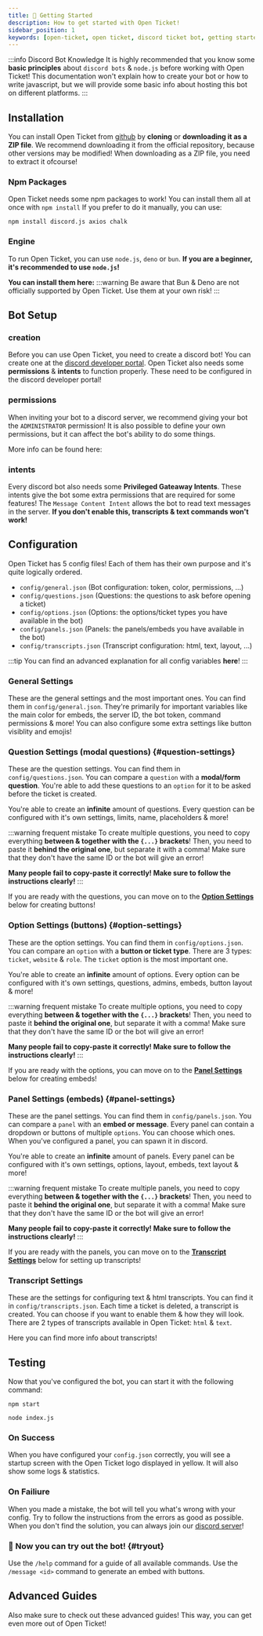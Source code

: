 ```yaml
---
title: 🏁 Getting Started
description: How to get started with Open Ticket!
sidebar_position: 1
keywords: [open-ticket, open ticket, discord ticket bot, getting started, manual]
---
```

<head>
    <link rel="apple-touch-icon" href="/img/logo_vertical.png"/>
</head>

:::info Discord Bot Knowledge
It is highly recommended that you know some **basic principles** about `discord bots` & `node.js` before working with Open Ticket!
This documentation won't explain how to create your bot or how to write javascript, but we will provide some basic info about hosting this bot on different platforms.
:::

## Installation
You can install Open Ticket from [github](https://www.github.com/DJj123dj/open-ticket) by **cloning** or **downloading it as a ZIP file**. We recommend downloading it from the official repository, because other versions may be modified! When downloading as a ZIP file, you need to extract it ofcourse!

<ScaleImage src="/img/docs-v3/installation/download.png" alt="Image of Open Ticket Repository" size="50%"/>

### Npm Packages
Open Ticket needs some npm packages to work! You can install them all at once with `npm install`
If you prefer to do it manually, you can use:
```text title="Manual Installation"
npm install discord.js axios chalk
```

### Engine
To run Open Ticket, you can use `node.js`, `deno` or `bun`. <C color="blue">**If you are a beginner, it's recommended to use `node.js`!**</C>

**You can install them here:**
:::warning
Be aware that Bun & Deno are not officially supported by Open Ticket. Use them at your own risk!
:::
<LinkBlock mode="image" image="/img/logo/nodejs.png" isdoc="false" url="https://nodejs.org/en/download" name="Node.js Downloads" description="Install Node.js! (default engine)"></LinkBlock>
<LinkBlock mode="image" image="/img/logo/bun.png" isdoc="false" url="https://bun.sh" name="Bun Downloads" description="Install Bun! (much faster)"></LinkBlock>
<LinkBlock mode="image" image="/img/logo/deno.svg" isdoc="false" url="https://deno.com" name="Deno Downloads" description="Install Deno! (more secure)"></LinkBlock>

## Bot Setup
### creation
Before you can use Open Ticket, you need to create a discord bot! You can create one at the [discord developer portal](https://discord.com/developers/applications). Open Ticket also needs some **permissions** & **intents** to function properly. These need to be configured in the discord developer portal!
<ScaleImage src="/img/docs-v3/installation/devportal_create.png" alt="Image of Discord developer portal" size="50%"/>

### permissions
When inviting your bot to a discord server, we recommend giving your bot the `ADMINISTRATOR` permission!
It is also possible to define your own permissions, but it can affect the bot's ability to do some things.

<ScaleImage src="/img/docs-v3/installation/devportal_permissions.png" alt="Image of Discord developer portal" size="70%"></ScaleImage>

More info can be found here:
<LinkBlock mode="emoji" emoji="✅" url="/docs/guides/system/installation-permissions" name="Installation Permissions" description="Everything about bot permissions!"></LinkBlock>

### intents
Every discord bot also needs some **Privileged Gateaway Intents**.
These intents give the bot some extra permissions that are required for some features!
The `Message Content Intent` allows the bot to read text messages in the server.
**If you don't enable this, transcripts & text commands won't work!**

<ScaleImage src="/img/docs-v3/installation/devportal_intents.png" alt="Image of Discord developer portal" size="70%"></ScaleImage>

## Configuration
Open Ticket has 5 config files! Each of them has their own purpose and it's quite logically ordered.
- `config/general.json` (Bot configuration: token, color, permissions, ...)
- `config/questions.json` (Questions: the questions to ask before opening a ticket)
- `config/options.json` (Options: the options/ticket types you have available in the bot)
- `config/panels.json` (Panels: the panels/embeds you have available in the bot)
- `config/transcripts.json` (Transcript configuration: html, text, layout, ...)

:::tip
You can find an advanced explanation for all config variables **<InlineLink url="/docs/guides/config" isdoc="true">here</InlineLink>**!
:::

### General Settings
These are the general settings and the most important ones. You can find them in `config/general.json`.
They're primarily for important variables like the main color for embeds, the server ID, the bot token, command permissions & more!
You can also configure some extra settings like button visiblity and emojis!

<LinkBlock mode="emoji" emoji="⚙" url="/docs/guides/config/general" name="How to configure config/general.json?" description="Main Bot Configuration: token, color, permissions, ..."></LinkBlock>

### Question Settings (modal questions) \{#question-settings}
These are the question settings. You can find them in `config/questions.json`.
You can compare a `question` with a <C color="blue">**modal/form question**</C>.
You're able to add these questions to an `option` for it to be asked before the ticket is created.

You're able to create an **infinite** amount of questions. Every question can be configured with it's own settings, limits, name, placeholders & more!

<LinkBlock mode="emoji" emoji="⚙" url="/docs/guides/config/questions" name="How to configure config/questions.json?" description="Question Configuration: the modal questions available in the bot."></LinkBlock>

:::warning frequent mistake
To create multiple questions, you need to copy everything **<C color="yellow">between & together with the `{...}` brackets</C>**!
Then, you need to paste it **<C color="yellow">behind the original one</C>**, but separate it with a comma!
Make sure that they don't have the same ID or the bot will give an error!

<C color="red">**Many people fail to copy-paste it correctly! Make sure to follow the instructions clearly!**</C>
:::

If you are ready with the questions, you can move on to the **[Option Settings](#option-settings)** below for creating buttons!

### Option Settings (buttons) \{#option-settings}
These are the option settings. You can find them in `config/options.json`.
You can compare an `option` with a <C color="blue">**button or ticket type**</C>.
There are 3 types: `ticket`, `website` & `role`. The `ticket` option is the most important one.

You're able to create an **infinite** amount of options. Every option can be configured with it's own settings, questions, admins, embeds, button layout & more!

<LinkBlock mode="emoji" emoji="⚙" url="/docs/guides/config/options" name="How to configure config/options.json?" description="Option Configuration: the ticket types available in the bot."></LinkBlock>

:::warning frequent mistake
To create multiple options, you need to copy everything **<C color="yellow">between & together with the `{...}` brackets</C>**!
Then, you need to paste it **<C color="yellow">behind the original one</C>**, but separate it with a comma!
Make sure that they don't have the same ID or the bot will give an error!

<C color="red">**Many people fail to copy-paste it correctly! Make sure to follow the instructions clearly!**</C>
:::

If you are ready with the options, you can move on to the **[Panel Settings](#panel-settings)** below for creating embeds!

### Panel Settings (embeds) \{#panel-settings}
These are the panel settings. You can find them in `config/panels.json`.
You can compare a `panel` with an <C color="blue">**embed or message**</C>.
Every panel can contain a dropdown or buttons of multiple `options`. You can choose which ones.
When you've configured a panel, you can spawn it in discord.

You're able to create an **infinite** amount of panels. Every panel can be configured with it's own settings, options, layout, embeds, text layout & more!

<LinkBlock mode="emoji" emoji="⚙" url="/docs/guides/config/panels" name="How to configure config/panels.json?" description="Panel Configuration: the embeds available in the bot."></LinkBlock>

:::warning frequent mistake
To create multiple panels, you need to copy everything **<C color="yellow">between & together with the `{...}` brackets</C>**!
Then, you need to paste it **<C color="yellow">behind the original one</C>**, but separate it with a comma!
Make sure that they don't have the same ID or the bot will give an error!

<C color="red">**Many people fail to copy-paste it correctly! Make sure to follow the instructions clearly!**</C>
:::

If you are ready with the panels, you can move on to the **[Transcript Settings](#transcript-settings)** below for setting up transcripts!


### Transcript Settings
These are the settings for configuring text & html transcripts. You can find it in `config/transcripts.json`.
Each time a ticket is deleted, a transcript is created. You can choose if you want to enable them & how they will look.
There are 2 types of transcripts available in Open Ticket: `html` & `text`.

<InlineLink url="/docs/guides/system/transcripts">Here you can find more info about transcripts!</InlineLink>

<LinkBlock mode="emoji" emoji="⚙" url="/docs/guides/config/transcripts" name="How to configure config/transcripts.json?" description="Transcript Configuration: type, layout, colors, ..."></LinkBlock>

## Testing
Now that you've configured the bot, you can start it with the following command:
```text title="Start using npm (recommended)"
npm start
```
```text title="Start using node.js (pterodactyl panels)"
node index.js
```

### On Success
When you have configured your `config.json` correctly, you will see a startup screen with the Open Ticket logo displayed in yellow. It will also show some logs & statistics.
<ScaleImage src="/img/docs-v3/installation/console_startscreen.png" alt="Image of Open Ticket console on success" size="80%"/>
### On Failiure
When you made a mistake, the bot will tell you what's wrong with your config. Try to follow the instructions from the errors as good as possible. When you don't find the solution, you can always join our [discord server](https://discord.dj-dj.be)!
<ScaleImage src="/img/docs-v3/installation/console_checkerjs.png" alt="Image of Open Ticket console on failiure" size="80%"/>
<LinkBlock mode="emoji" emoji="❓" url="/docs/guides/system/config-errors" name="Open Ticket Config Errors!" description="What are these config errors?"></LinkBlock>


### 🎉 Now you can try out the bot! \{#tryout}
Use the `/help` command for a guide of all available commands. Use the `/message <id>` command to generate an embed with buttons.

<ScaleImage src="/img/docs-v3/commands/help_slash.png" alt="Image of Open Ticket help command" size="50%"/>

## Advanced Guides
Also make sure to check out these advanced guides!
This way, you can get even more out of Open Ticket!
<LinkBlock url="/docs/category/hosting" isdoc="true" mode="emoji" emoji="🌐" name="Hosting Open Ticket" description="A guide about hosting this bot 24/7!"/>
<LinkBlock url="/docs/guides/system/transcripts" isdoc="true" mode="emoji" emoji="📄" name="HTML Transcripts" description="How to set-up HTML transcripts?"/>
<LinkBlock url="/docs/guides/system/ticket-flow" isdoc="true" mode="emoji" emoji="💡" name="Ticket Flow" description="Discover how some of the cool features work!"/>
<LinkBlock url="/docs/guides/config/general" isdoc="true" mode="emoji" emoji="⚙️" name="Config.json In Detail" description="Every variable of config.json explained in the best way possible!"/>
<LinkBlock url="/docs/guides/config/general/options" isdoc="true" mode="emoji" emoji="✅" name="Reaction Roles & Websites" description="Discover the other option types!"/>
<LinkBlock url="/docs/guides/system/plugins" isdoc="true" mode="emoji" emoji="🔌" name="Plugins" description="Are you interested in plugins for Open Ticket?"/>